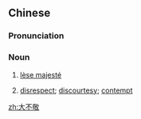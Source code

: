 ==Chinese==
{{zh-forms|type=12}}
{{wikipedia|lang=zh}}

===Pronunciation===
{{zh-pron
|m=dà不jìng
|cat=n
}}

===Noun===
{{zh-noun}}

# {{lb|zh|historical|or|in reference to other countries}} [[lèse majesté]]
# {{lb|zh|by extension}} [[disrespect]]; [[discourtesy]]; [[contempt]]

[[zh:大不敬]]